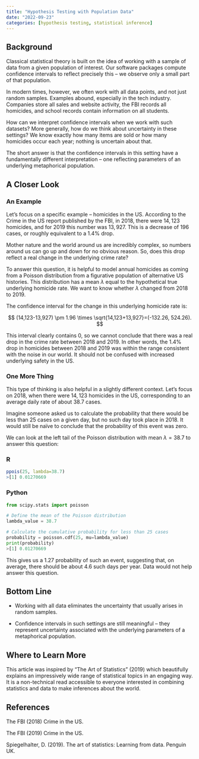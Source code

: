 ```yaml
---
title: "Hypothesis Testing with Population Data"
date: "2022-09-23"
categories: [hypothesis testing, statistical inference]
---
```


## Background

Classical statistical theory is built on the idea of working with a sample of data from a given population of interest. Our software packages compute confidence intervals to reflect precisely this – we observe only a small part of that population.

In modern times, however, we often work with all data points, and not just random samples. Examples abound, especially in the tech industry. Companies store all sales and website activity, the FBI records all homicides, and school records contain information on all students. 

How can we interpret confidence intervals when we work with such datasets? More generally, how do we think about uncertainty in these settings? We know exactly how many items are sold or how many homicides occur each year; nothing is uncertain about that.

The short answer is that the confidence intervals in this setting have a fundamentally different interpretation – one reflecting parameters of an underlying metaphorical population.

## A Closer Look

### An Example

Let’s focus on a specific example – homicides in the US. According to the Crime in the US report published by the FBI, in 2018, there were $14,123$ homicides, and for 2019 this number was $13,927$. This is a decrease of $196$ cases, or roughly equivalent to a $1.4\%$ drop.

Mother nature and the world around us are incredibly complex, so numbers around us can go up and down for no obvious reason. So, does this drop reflect a real change in the underlying crime rate?

To answer this question, it is helpful to model annual homicides as coming from a Poisson distribution from a figurative population of alternative US histories. This distribution has a mean $\lambda$ equal to the hypothetical true underlying homicide rate. We want to know whether $\lambda$ changed from 2018 to 2019.

The confidence interval for the change in this underlying homicide rate is:

$$ (14,123-13,927) \pm 1.96 \times \sqrt{14,123+13,927}=(-132.26, 524.26). $$

This interval clearly contains $0$, so we cannot conclude that there was a real drop in the crime rate between 2018 and 2019. In other words, the $1.4\%$ drop in homicides between 2018 and 2019 was within the range consistent with the noise in our world. It should not be confused with increased underlying safety in the US.

### One More Thing

This type of thinking is also helpful in a slightly different context. Let’s focus on 2018, when there were $14,123$ homicides in the US, corresponding to an average daily rate of about $38.7$ cases.

Imagine someone asked us to calculate the probability that there would be less than $25$ cases on a given day, but no such day took place in 2018. It would still be naïve to conclude that the probability of this event was zero.

We can look at the left tail of the Poisson distribution with mean $\lambda = 38.7$ to answer this question:

:::: {.panel-tabset}

### R
```r
ppois(25, lambda=38.7)
>[1] 0.01270669
```

### Python
```python
from scipy.stats import poisson

# Define the mean of the Poisson distribution
lambda_value = 38.7

# Calculate the cumulative probability for less than 25 cases
probability = poisson.cdf(25, mu=lambda_value)
print(probability)
>[1] 0.01270669
```

::::

This gives us a $1.27%$ probability of such an event, suggesting that, on average, there should be about $4.6$ such days per year. Data would not help answer this question.

## Bottom Line

- Working with all data eliminates the uncertainty that usually arises in random samples.

- Confidence intervals in such settings are still meaningful – they represent uncertainty associated with the underlying parameters of a metaphorical population.

## Where to Learn More

This article was inspired by "The Art of Statistics" (2019) which beautifully explains an impressively wide range of statistical topics in an engaging way. It is a non-technical read accessible to everyone interested in combining statistics and data to make inferences about the world.

## References

The FBI (2018) Crime in the US.

The FBI (2019) Crime in the US.

Spiegelhalter, D. (2019). The art of statistics: Learning from data. Penguin UK.